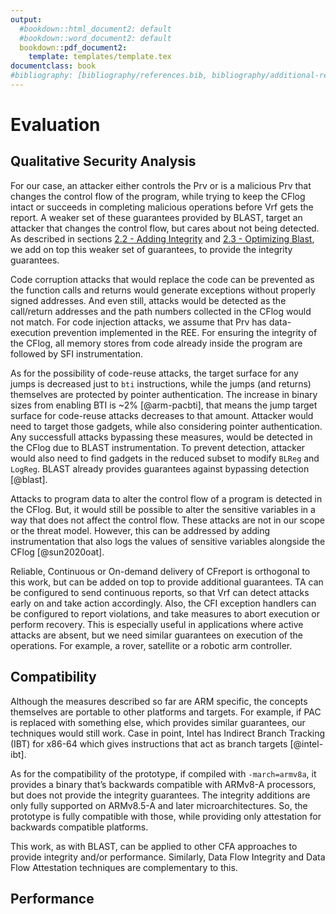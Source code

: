 ```yaml
---
output:
  #bookdown::html_document2: default
  #bookdown::word_document2: default
  bookdown::pdf_document2:
    template: templates/template.tex
documentclass: book
#bibliography: [bibliography/references.bib, bibliography/additional-references.bib]
---
```


# Evaluation
\minitoc <!-- this will include a mini table of contents-->

## Qualitative Security Analysis

For our case, an attacker either controls the Prv or is a malicious Prv that changes
the control flow of the program, while trying to keep the CFlog intact 
or succeeds in completing malicious operations before Vrf gets the report.
A weaker set of these guarantees provided by BLAST, target an attacker that changes the control flow, 
but cares about not being detected.
As described in sections [2.2 - Adding Integrity](#adding-integrity) and 
[2.3 - Optimizing Blast](#optimizing-blast), we add on top this weaker set of guarantees,
to provide the integrity guarantees.

Code corruption attacks that would replace the code can be prevented
as the function calls and returns would generate exceptions without properly signed
addresses. And even still, attacks would be detected as the call/return addresses and
the path numbers collected in the CFlog would not match. For code injection attacks,
we assume that Prv has data-execution prevention implemented in the REE.
For ensuring the integrity of the CFlog, all memory stores from code already inside the
program are followed by SFI instrumentation.

As for the possibility of code-reuse attacks, the target surface for any jumps is
decreased just to `bti` instructions, while the jumps (and returns) themselves are
protected by pointer authentication. The increase in binary sizes from enabling BTI is ~2% [@arm-pacbti],
that means the jump target surface for code-reuse attacks decreases to that amount.
Attacker would need to target those gadgets, while also considering 
pointer authentication. Any successfull attacks bypassing these measures, would
be detected in the CFlog due to BLAST instrumentation. To prevent detection, 
attacker would also need to find gadgets in the reduced subset to modify `BLReg` and `LogReg`.
BLAST already provides guarantees against bypassing detection [@blast].

Attacks to program data to alter the control flow of a program is detected in the CFlog.
But, it would still be possible to alter the sensitive variables in a way that
does not affect the control flow. These attacks are not in our scope or the threat model.
However, this can be addressed by adding instrumentation that also logs the values
of sensitive variables alongside the CFlog [@sun2020oat].

Reliable, Continuous or On-demand delivery of CFreport is orthogonal to this work, but can
be added on top to provide additional guarantees. TA can be configured to send
continuous reports, so that Vrf can detect attacks early on and take action accordingly.
Also, the CFI exception handlers can be configured to report violations, and take
measures to abort execution or perform recovery. This is especially useful
in applications where active attacks are absent, but we need similar guarantees on
execution of the operations. For example, a rover, satellite or a robotic arm controller.

## Compatibility

Although the measures described so far are ARM specific, the concepts themselves
are portable to other platforms and targets.
For example, if PAC is replaced with something else, which provides similar
guarantees, our techniques would still work. Case in point, Intel has Indirect 
Branch Tracking (IBT) for x86-64 which gives instructions that act as branch targets [@intel-ibt].

As for the compatibility of the prototype, if compiled with `-march=armv8a`, it
provides a binary that's backwards compatible with ARMv8-A processors, 
but does not provide the integrity guarantees.
The integrity additions are only fully supported on ARMv8.5-A and later microarchitectures.
So, the prototype is fully compatible with those, while providing only attestation for 
backwards compatible platforms.

This work, as with BLAST, can be applied to other CFA approaches to provide
integrity and/or performance. Similarly, Data Flow Integrity and Data Flow Attestation
techniques are complementary to this.

## Performance
